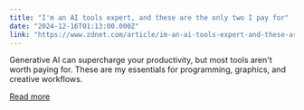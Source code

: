 ```yaml
---
title: "I'm an AI tools expert, and these are the only two I pay for"
date: "2024-12-16T01:13:00.000Z"
link: "https://www.zdnet.com/article/im-an-ai-tools-expert-and-these-are-my-only-two-i-pay-for/"
---
```


Generative AI can supercharge your productivity, but most tools aren't worth paying for. These are my essentials for programming, graphics, and creative workflows.

[Read more](https://www.zdnet.com/article/im-an-ai-tools-expert-and-these-are-my-only-two-i-pay-for/)
